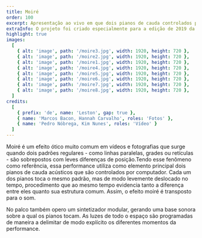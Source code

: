 ```yaml
---
title: Moiré
order: 100
excerpt: Apresentação ao vivo em que dois pianos de cauda controlados por computador transpõem para o som o efeito ótico homônimo. 
extraInfo: O projeto foi criado especialmente para a edição de 2019 da mostra On_Off - Experiências em Live Image do Itaú Cultural, convite do curador Lucas Bambozzi.<br /><br />[Teaser em vídeo](https://www.youtube.com/watch?v=eQMdt1qqVMY&ab_channel=MatheusLeston)<br /><br />[Entrevista sobre o projeto](https://www.youtube.com/watch?v=VmKl-wwLdaw)
highlight: true
images:
  [
    { alt: 'image', path: '/moire3.jpg', width: 1920, height: 720 },
    { alt: 'image', path: '/moire2.jpg', width: 1920, height: 720 },
    { alt: 'image', path: '/moire1.jpg', width: 1920, height: 720 },
    { alt: 'image', path: '/moire4.jpg', width: 1920, height: 720 },
    { alt: 'image', path: '/moire5.jpg', width: 1920, height: 720 },
    { alt: 'image', path: '/moire6.jpg', width: 1920, height: 720 },
    { alt: 'image', path: '/moire7.jpg', width: 1920, height: 720 },
    { alt: 'image', path: '/moire8.jpg', width: 1920, height: 720 },
  ]
credits:
  [
    { prefix: 'de', name: 'Leston', gap: true },
    { name: 'Marcos Bacon, Hannah Carvalho', roles: 'Fotos' },
    { name: 'Pedro Nóbrega, Kim Nunes', roles: 'Vídeo' }
  ]
---
```

Moiré é um efeito ótico muito comum em vídeos e fotografias que surge quando dois padrões regulares - como linhas paralelas, grades ou retículas -  são sobrepostos com leves diferenças de posição.Tendo esse fenômeno como referência, essa performance utiliza como elemento principal dois pianos de cauda acústicos que são controlados por computador. Cada um dos pianos toca o mesmo padrão, mas de modo levemente deslocado no tempo, procedimento que ao mesmo tempo evidencia tanto a diferença entre eles quanto sua estrutura comum. Assim, o efeito moiré é transposto para o som.

No palco também opero um sintetizador modular, gerando uma base sonora sobre a qual os pianos tocam. As luzes de todo o espaço são programadas de maneira a delimitar de modo explícito os diferentes momentos da performance.
